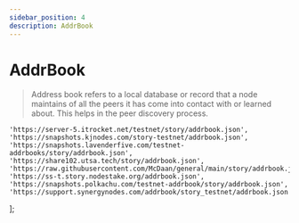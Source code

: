 ```yaml
---
sidebar_position: 4
description: AddrBook
---
```


# AddrBook

> Address book refers to a local database or record that a node maintains of all the peers it has come into contact with or learned about. This helps in the peer discovery process.



	'https://server-5.itrocket.net/testnet/story/addrbook.json',
	'https://snapshots.kjnodes.com/story-testnet/addrbook.json',
	'https://snapshots.lavenderfive.com/testnet-addrbooks/story/addrbook.json',
	'https://share102.utsa.tech/story/addrbook.json',
	'https://raw.githubusercontent.com/McDaan/general/main/story/addrbook.json',
	'https://ss-t.story.nodestake.org/addrbook.json',
  	'https://snapshots.polkachu.com/testnet-addrbook/story/addrbook.json',
 	'https://support.synergynodes.com/addrbook/story_testnet/addrbook.json',
];



<SelectPaste endpoints={endpoints} codeTemplate={addrBook} home={home} binary={binary} tip="Click on any endpoint to paste it into the code block." />

